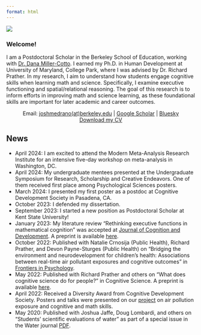 ```yaml
---
format: html
---
```



:::: {layout="[ 40, 60 ]"}

::: {#first-column}
![](me_in_delvalle.jpeg)
:::

::: {#second-column}
### Welcome!
I am a Postdoctoral Scholar in the Berkeley School of Education, working with [Dr. Dana Miller-Cotto](https://www.danamillercotto.com/). I earned my Ph.D. in Human Development at University of Maryland, College Park, where I was advised by Dr. Richard Prather. In my research, I aim to understand how students engage cognitive skills when learning math and science. Specifically, I examine executive functioning and spatial/relational reasoning. The goal of this research is to inform efforts in improving math and science learning, as these foundational skills are important for later academic and career outcomes.

<center>Email: [joshmedrano(at)berkeley.edu](mailto:joshmedrano@berkeley.edu) \| [Google Scholar](https://scholar.google.com/citations?user=IrZrHOQAAAAJ&hl=en){target="_blank"} \| [Bluesky](https://jmedrano.bsky.social)
<br>[Download my CV](https://drive.google.com/file/d/1YNGtZyEai080zCla3GMF0QzjVQjNL7iK/view?usp=sharing){target="_blank"} </center>  


:::

::::

## News

<!-- ::: {style="height:200px;overflow-y: scroll;"} -->
-   April 2024: I am excited to attend the Modern Meta-Analysis Research Institute for an intensive five-day workshop on meta-analysis in Washington, DC.
-   April 2024: My undergraduate mentees presented at the Undergraduate Symposium for Research, Scholarship and Creative Endeavors. One of them received first place among Psychological Sciences posters.
-   March 2024: I presented my first poster as a postdoc at Cognitive Development Society in Pasadena, CA.
-   October 2023: I defended my dissertation.
-   September 2023: I started a new position as Postdoctoral Scholar at Kent State University!
-   January 2023: My literature review "Rethinking executive functions in mathematical cognition" was accepted at [Journal of Cognition and Development](https://doi.org/10.1080/15248372.2023.2172414). A preprint is available [here](https://osf.io/y9mbn).
-   October 2022: Published with Natalie Crnosija (Public Health), Richard Prather, and Devon Payne-Sturges (Public Health) on "Bridging the environment and neurodevelopment for children's health: Associations between real-time air pollutant exposures and cognitive outcomes" in [Frontiers in Psychology](https://www.frontiersin.org/articles/10.3389/fpsyg.2022.933327/full).
-   May 2022: Published with Richard Prather and others on "What does cognitive science do for people?" in Cognitive Science. A preprint is available [here](https://psyarxiv.com/68w7c).
-   April 2022: Received a Diversity Award from Cognitive Development Society. Posters and talks were presented on our [project](https://www.cogdevlab.umd.edu/online-studies/does-air-quality-impact-math-ability/) on air pollution exposure and cognitive and math skills.
-   May 2020: Published with Joshua Jaffe, Doug Lombardi, and others on "Students' scientific evaluations of water" as part of a special issue in the Water journal [PDF](https://www.mdpi.com/2073-4441/12/7/2048).
<!-- ::: -->
